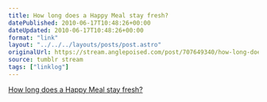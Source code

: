 ```yaml
---
title: How long does a Happy Meal stay fresh?
datePublished: 2010-06-17T10:48:26+00:00
dateUpdated: 2010-06-17T10:48:26+00:00
format: "link"
layout: "../../../layouts/posts/post.astro"
originalUrl: https://stream.anglepoised.com/post/707649340/how-long-does-a-happy-meal-stay-fresh
source: tumblr stream
tags: ["linklog"]
---
```


[How long does a Happy Meal stay fresh?][1]

[1]: http://www.getfitokc.com/2010/05/04/how-long-can-does-happy-meal-stay-fresh/
